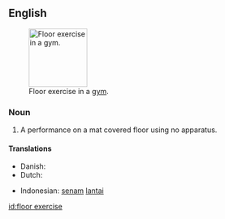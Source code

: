 ==English==
[[File:UPSTREAM FITNESS-5.jpg|thumb|115px|Floor exercise in a [[gym]].]]
===Noun===
{{en-noun|head=[[floor]] [[exercise]]}}

# {{context|gymnastics|lang=en}} A performance on a mat covered floor using no apparatus.

====Translations====
{{trans-top|gymnastics without apparatus}}
*Danish: {{t|da|gulvøvelse}}
*Dutch: {{t|nl|grondoefening}}
{{trans-mid}}
*Indonesian: [[senam]] [[lantai]]
{{trans-bottom}}
[[id:floor exercise]]